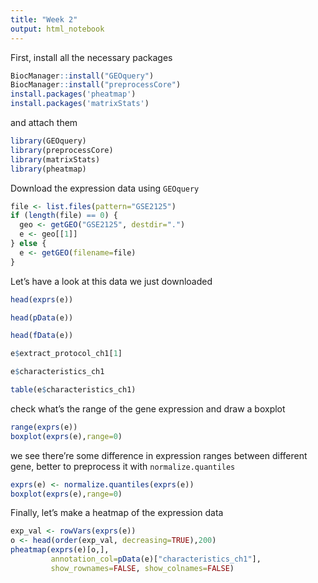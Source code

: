 ```yaml
---
title: "Week 2"
output: html_notebook
---
```


First, install all the necessary packages
```r
BiocManager::install("GEOquery")
BiocManager::install("preprocessCore")
install.packages('pheatmap')
install.packages('matrixStats')
```
and attach them
```r
library(GEOquery)
library(preprocessCore)
library(matrixStats)
library(pheatmap)
```

Download the expression data using `GEOquery`
```r
file <- list.files(pattern="GSE2125")
if (length(file) == 0) {
  geo <- getGEO("GSE2125", destdir=".")
  e <- geo[[1]]
} else {
  e <- getGEO(filename=file)
}
```
Let's have a look at this data we just downloaded
```r
head(exprs(e))
```
```r
head(pData(e))
```
```r
head(fData(e))
```
```r
e$extract_protocol_ch1[1]
```
```r
e$characteristics_ch1
```
```r
table(e$characteristics_ch1)
```

check what's the range of the gene expression and draw a boxplot
```r
range(exprs(e))
boxplot(exprs(e),range=0)
```
we see there're some difference in expression ranges between different gene, better to preprocess it with `normalize.quantiles`
```r
exprs(e) <- normalize.quantiles(exprs(e))
boxplot(exprs(e),range=0)
```
Finally, let's make a heatmap of the expression data
```r
exp_val <- rowVars(exprs(e))
o <- head(order(exp_val, decreasing=TRUE),200)
pheatmap(exprs(e)[o,],
         annotation_col=pData(e)["characteristics_ch1"],
         show_rownames=FALSE, show_colnames=FALSE)
```

